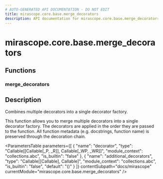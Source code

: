 ```yaml
---
# AUTO-GENERATED API DOCUMENTATION - DO NOT EDIT
title: mirascope.core.base.merge_decorators
description: API documentation for mirascope.core.base.merge_decorators
---
```


# mirascope.core.base.merge_decorators

<ApiType type="Module" />

## Functions

### merge_decorators

<ApiType type="Function" />

## Description

Combines multiple decorators into a single decorator factory.

This function allows you to merge multiple decorators into a single decorator factory.
The decorators are applied in the order they are passed to the function.
All function metadata (e.g. docstrings, function name) is preserved through the decoration chain.

<ParametersTable
  parameters={[
  {
    "name": "decorator",
    "type": "Callable[[Callable[_P, _R]], Callable[_WP, _WR]]",
    "module_context": "collections.abc",
    "is_builtin": "false"
  },
  {
    "name": "additional_decorators",
    "type": "Callable[[Callable], Callable]",
    "module_context": "collections.abc",
    "is_builtin": "false",
    "default": "()"
  }
]}
  contentSubpath="docs/mirascope"
  currentModule="mirascope.core.base.merge_decorators"
/>

<ReturnType
  type="Callable[[], Callable[[Callable[_P, _R]], Callable[_WP, _WR]]]"
  moduleContext="collections.abc"
  isBuiltin={false}
  contentSubpath="docs/mirascope"
  currentModule="mirascope.core.base.merge_decorators"
  description="A decorator factory function that applies all decorators in the specified order."
/>



